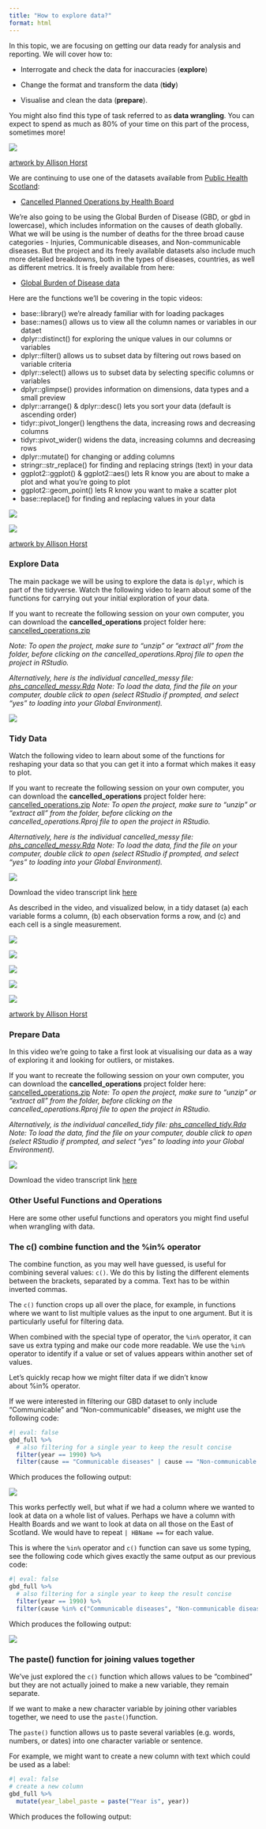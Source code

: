 ```yaml
---
title: "How to explore data?"
format: html
---
```


In this topic, we are focusing on getting our data ready for analysis and reporting. We will cover how to:

-   Interrogate and check the data for inaccuracies (**explore**)

-   Change the format and transform the data (**tidy**)

-   Visualise and clean the data (**prepare**).

You might also find this type of task referred to as **data wrangling**. You can expect to spend as much as 80% of your time on this part of the process, sometimes more!

![](images/data_cowboy.png){fig-alt="Data cowboy"}

[artwork by Allison Horst](https://twitter.com/allison_horst?lang=en)

We are continuing to use one of the datasets available from [Public Health Scotland](https://www.opendata.nhs.scot/):

-   [Cancelled Planned Operations by Health Board](https://www.opendata.nhs.scot/dataset/cancelled-planned-operations/resource/0f1cf6b1-ebf6-4928-b490-0a721cc98884)

We're also going to be using the Global Burden of Disease (GBD, or gbd in lowercase), which includes information on the causes of death globally. What we will be using is the number of deaths for the three broad cause categories - Injuries, Communicable diseases, and Non-communicable diseases. But the project and its freely available datasets also include much more detailed breakdowns, both in the types of diseases, countries, as well as different metrics. It is freely available from here: 

-   [Global Burden of Disease data](http://ghdx.healthdata.org/gbd-results-tool)

Here are the functions we'll be covering in the topic videos:

-   base::library() we're already familiar with for loading packages
-   base::names() allows us to view all the column names or variables in our dataet
-   dplyr::distinct() for exploring the unique values in our columns or variables
-   dplyr::filter() allows us to subset data by filtering out rows based on variable criteria
-   dplyr::select() allows us to subset data by selecting specific columns or variables
-   dplyr::glimpse() provides information on dimensions, data types and a small preview
-   dplyr::arrange() & dplyr::desc() lets you sort your data (default is ascending order)
-   tidyr::pivot_longer() lengthens the data, increasing rows and decreasing columns
-   tidyr::pivot_wider() widens the data, increasing columns and decreasing rows
-   dplyr::mutate() for changing or adding columns
-   stringr::str_replace() for finding and replacing strings (text) in your data
-   ggplot2::ggplot() & ggplot2::aes() lets R know you are about to make a plot and what you're going to plot
-   ggplot2::geom_point() lets R know you want to make a scatter plot
-   base::replace() for finding and replacing values in your data

![](images/dplyr_filter.jpg){fig-alt="dplyr filter cartoon"}

![](images/dplyr_mutate.png){fig-alt="dplyr mutate campaign"}

[artwork by Allison Horst](https://twitter.com/allison_horst?lang=en)

### Explore Data

The main package we will be using to explore the data is `dplyr`, which is part of the tidyverse. Watch the following video to learn about some of the functions for carrying out your initial exploration of your data.

If you want to recreate the following session on your own computer, you can download the **cancelled_operations** project folder here: [cancelled_operations.zip](./files/cancelled_operations_2.zip)

*Note: To open the project, make sure to "unzip" or "extract all" from the folder, before clicking on the cancelled_operations.Rproj file to open the project in RStudio.*

*Alternatively, here is the individual cancelled_messy file: [phs_cancelled_messy.Rda](./files/phs_cancelled_messy.Rda) Note: To load the data, find the file on your computer, double click to open (select RStudio if prompted, and select "yes" to loading into your Global Environment).*

[![](images/Screenshot%202025-05-26%20at%2016.12.47.png){fig-alt="Explore data"}](https://media.ed.ac.uk/playlist/dedicated/165686341/0_n8z6wzy7/0_0x81oy5g)

### Tidy Data

Watch the following video to learn about some of the functions for reshaping your data so that you can get it into a format which makes it easy to plot.

If you want to recreate the following session on your own computer, you can download the **cancelled_operations** project folder here: [cancelled_operations.zip](./files/cancelled_operations_2.zip) *Note: To open the project, make sure to "unzip" or "extract all" from the folder, before clicking on the cancelled_operations.Rproj file to open the project in RStudio.*

*Alternatively, here is the individual cancelled_messy file: [phs_cancelled_messy.Rda](./files/phs_cancelled_messy.Rda) Note: To load the data, find the file on your computer, double click to open (select RStudio if prompted, and select "yes" to loading into your Global Environment).*

[![](images/Screenshot%202025-05-26%20at%2016.22.01.png){fig-alt="Tidy data video"}](https://media.ed.ac.uk/playlist/dedicated/165686341/0_n8z6wzy7/1_6lvj81qx)

Download the video transcript link [here](./files/Tidying%20Data.docx)

As described in the video, and visualized below, in a tidy dataset (a) each variable forms a column, (b) each observation forms a row, and (c) and each cell is a single measurement.

![](images/tidydata_1.jpg){fig-alt="Tidy data cartoon"}

![](images/tidydata_2.jpg){fig-alt="Tidy data cartoon"}

![](images/tidydata_3.jpg){fig-alt="Tidy data cartoon"}

![](images/tidydata_6.jpg){fig-alt="Tidy data cartoon"}

![](images/tidydata_7.jpg){fig-alt="Tidy data cartoon"}

[artwork by Allison Horst](https://twitter.com/allison_horst?lang=en)

### Prepare Data

In this video we're going to take a first look at visualising our data as a way of exploring it and looking for outliers, or mistakes.

If you want to recreate the following session on your own computer, you can download the **cancelled_operations** project folder here: [cancelled_operations.zip](./files/cancelled_operations_2.zip) *Note: To open the project, make sure to "unzip" or "extract all" from the folder, before clicking on the cancelled_operations.Rproj file to open the project in RStudio.*

*Alternatively, is the individual cancelled_tidy file: [phs_cancelled_tidy.Rda](./files/phs_cancelled_tidy.Rda) Note: To load the data, find the file on your computer, double click to open (select RStudio if prompted, and select "yes" to loading into your Global Environment).*

[![](images/Screenshot%202025-05-26%20at%2016.35.14.png){fig-alt="Prepare data video"}](https://media.ed.ac.uk/playlist/dedicated/165686341/0_n8z6wzy7/0_2w3an1sj)

Download the video transcript link [here](./files/Preparing%20Data.docx)

### Other Useful Functions and Operations

Here are some other useful functions and operators you might find useful when wrangling with data.

### The c() combine function and the %in% operator

The combine function, as you may well have guessed, is useful for combining several values: `c()`. We do this by listing the different elements between the brackets, separated by a comma. Text has to be within inverted commas.

The `c()` function crops up all over the place, for example, in functions where we want to list multiple values as the input to one argument. But it is particularly useful for filtering data.

When combined with the special type of operator, the `%in%` operator, it can save us extra typing and make our code more readable. We use the `%in%` operator to identify if a value or set of values appears within another set of values.

Let's quickly recap how we might filter data if we didn't know about %in% operator.

If we were interested in filtering our GBD dataset to only include "Communicable" and "Non-communicable" diseases, we might use the following code:

```r
#| eval: false
gbd_full %>%
  # also filtering for a single year to keep the result concise 
  filter(year == 1990) %>%
  filter(cause == "Communicable diseases" | cause == "Non-communicable diseases")
```

Which produces the following output:

![](images/gbd_output.png){fig-alt="GBD output"}

This works perfectly well, but what if we had a column where we wanted to look at data on a whole list of values. Perhaps we have a column with Health Boards and we want to look at data on all those on the East of Scotland. We would have to repeat `| HBName ==` for each value.

This is where the `%in%` operator and `c()` function can save us some typing, see the following code which gives exactly the same output as our previous code:

```r
#| eval: false
gbd_full %>%
  # also filtering for a single year to keep the result concise 
  filter(year == 1990) %>%
  filter(cause %in% c("Communicable diseases", "Non-communicable diseases"))
```

Which produces the following output:

![](images/gbd_output_2.png){fig-alt="GBD output 2"}

### The paste() function for joining values together

We've just explored the `c()` function which allows values to be "combined" but they are not actually joined to make a new variable, they remain separate.

If we want to make a new character variable by joining other variables together, we need to use the `paste()`function.

The `paste()` function allows us to paste several variables (e.g. words, numbers, or dates) into one character variable or sentence.

For example, we might want to create a new column with text which could be used as a label:

```r
#| eval: false
# create a new column
gbd_full %>%
  mutate(year_label_paste = paste("Year is", year))
```

Which produces the following output:
